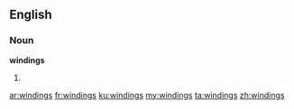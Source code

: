 ==English==
===Noun===
'''windings'''

#{{plural of|winding}}

[[ar:windings]]
[[fr:windings]]
[[ku:windings]]
[[my:windings]]
[[ta:windings]]
[[zh:windings]]